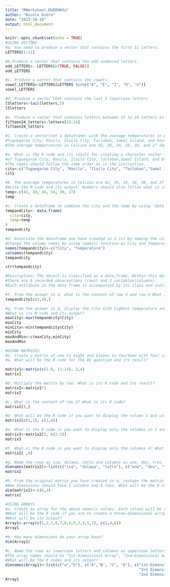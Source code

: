 ---
title: "RWorksheet_DUERO#3a"
author: "Nicole Duero"
date: "2023-10-10"
output: html_document
---

```{r}
knitr::opts_chunk$set(echo = TRUE)
#USING VECTORS
#a. You need to produce a vector that contains the first 11 letters.
LETTERS[1:11]

#b.Produce a vector that contains the odd numbered letters.
odd_LETTERS<- LETTERS[c(TRUE, FALSE)]
odd_LETTERS

#c. Produce a vector that contains the vowels
vowel_LETTERS<-LETTERS[LETTERS %in%c("A", "E", "I", "O", "U")]
vowel_LETTERS

#d. Produce a vector that contains the last 5 lowercase letters
l5letters<-tail(letters,5)
l5letters

#e. Produce a vector that contains letters between 15 to 24 letters in lowercase. 
fifteen24_letters<-letters[15:24]
fifteen24_letters

#2. Create a vector(not a dataframe) with the average temperatures in April for 
#Tuguegarao City, Manila, Iloilo City, Tacloban, Samal Island, and Davao City. 
#The average temperatures in Celcius are 42, 39, 34, 34, 30, and 27 degrees.

#a. What is the R code and its result for creating a character vector for the city/town 
#of Tuguegarao City, Manila, Iloilo City, Tacloban,Samal Island, and Davao City? Name the object as city. 
#The names should follow the same order as in the instruction.
city<-c("Tuguegarao City", "Manila", "Iloilo City", "Tacloban","Samal Island", "Davao City")
city

#b. The average temperatures in Celcius are 42, 39, 34, 34, 30, and 27 degrees.Name the object as temp. 
#Write the R code and its output. Numbers should also follow what is in the instruction.
temp<-c(42, 39, 34, 34, 30, 27)
temp

#c. Create a dataframe to combine the city and the temp by using ‘data.frame(). What the R code and its result?
tempandcity<- data.frame(
  city=city,
  temp=temp
)
tempandcity

#d. Associate the dataframe you have created in 2.(c) by naming the columns using the names() function. 
#Change the column names by using names() function as City and Temperature. What is the R code and its result?
names(tempandcity)<-c("City", "Temperature")
colnames(tempandcity)
tempandcity

str(tempandcity)

#Description: The object is classified as a data.frame. Within this data frame, 
#there are 6 recorded observations (rows) and 2 variables(columns). 
#Each attribute in the data frame is accompanied by its class and initial values.

#f. From the answer in d, what is the content of row 3 and row 4 What is its R code and its output. 
tempandcity[c(3,4),]

#g. From the answer in d, display the city with highest temperature and the city with the lowest temperature. 
#What is its R code and its output?
maxCity<-max(tempandcity$City)
maxCity
minCity<-min(tempandcity$City)
minCity
maxAndMin<-c(maxCity,minCity)
maxAndMin

#USING MATRICES
#2. Create a matrix of one to eight and eleven to fourteen with four columns and three rows.
#a. What will be the R code for the #2 question and its result?

matrix1<-matrix(c(1:8, 11:14), 3,4)
matrix1

#b. Multiply the matrix by two. What is its R code and its result?
matrix2<-matrix1*2
matrix2

#c. What is the content of row 2? What is its R code?
matrix2[2,]

#d. What will be the R code if you want to display the column 3 and column 4 in row 1 and row 2? What is its output?
matrix2[c(1,2), c(3,4)]

#e. What is the R code is you want to display only the columns in 2 and 3, row 3? What is its output?
matrix3<-matrix2[3, c(2:3)]
matrix3

#f. What is the R code is you want to display only the columns 4? What is its output?
matrix2[ ,4]

#g. Name the rows as isa, dalawa, tatlo and columns as uno, dos, tres, quatro for the matrix that was created in b.‘. What is its R code and corresponding output?
dimnames(matrix2)<-list(c("isa", "dalawa", "tatlo"), c("uno", "dos", "tres", "quatro"))
matrix2

#h. From the original matrix you have created in a, reshape the matrix by assigning a new dimension with dim(). 
#New dimensions should have 2 columns and 6 rows. What will be the R code and its output?
dim(matrix1)<-c(6,2)
matrix1

#USING ARRAYS
#a. Create an array for the above numeric values. Each values will be repeated twice.
#What will be the R code if you are to create a three-dimensional array with 4 columns and 2 rows. 
#What will be its output?
Array1<-array(c(1,2,3,6,7,8,9,0,3,4,5,1), c(2,4,6))
Array1

#b. How many dimensions do your array have?
dim(Array1)

#c. Name the rows as lowercase letters and columns as uppercase letters starting from the A. 
#The array names should be “1st-Dimensional Array”, “2nd-Dimensional Array”, and “3rd-Dimensional Array”. 
#What will be the R codes and its output?
dimnames(Array1)<-list(c("a","b"), c("A","B", "C", "D"), c("1st-Dimensional Array", "2nd-Dimensional Array", 
                                                           "3rd Dimensional Array", "1st Dimensional Array", 
                                                           "2nd Dimensional Array", "3rd Dimensional Array"))
Array1
```


